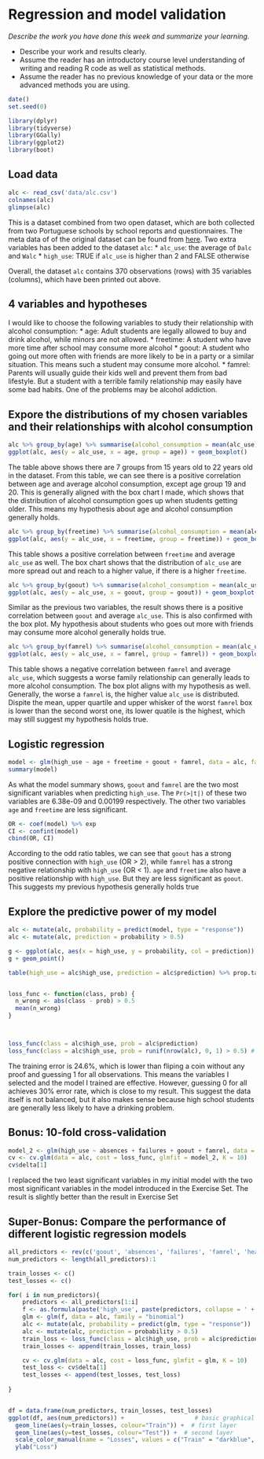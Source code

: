 # Regression and model validation


*Describe the work you have done this week and summarize your learning.*

- Describe your work and results clearly. 
- Assume the reader has an introductory course level understanding of writing and reading R code as well as statistical methods.
- Assume the reader has no previous knowledge of your data or the more advanced methods you are using.

```r
date()
set.seed(0)

```

```r

library(dplyr)
library(tidyverse)
library(GGally)
library(ggplot2)
library(boot)
```

<!-- 
The joined data set used in the analysis  exercise combines the two student alcohol consumption data sets. The following adjustments have been made:

The variables not used for joining the two data have been combined by averaging (including the grade variables)
'alc_use' is the average of 'Dalc' and 'Walc'
'high_use' is TRUE if 'alc_use' is higher than 2 and FALSE otherwise

Read the joined student alcohol consumption data into R either from your local folder (if you completed the Data wrangling part) or from this url (in case you got stuck with the Data wrangling part): 
https://raw.githubusercontent.com/KimmoVehkalahti/Helsinki-Open-Data-Science/master/datasets/alc.csv
(In the above linked file, the column separator is a comma and the first row includes the column names). Print out the names of the variables in the data and describe the data set briefly, assuming the reader has no previous knowledge of it.
-->

## Load data

```r

alc <- read_csv('data/alc.csv')
colnames(alc)
glimpse(alc)

```

This is a dataset combined from two open dataset, which are both collected from two Portuguese schools by school reports and questionnaires. The meta data of of the original dataset can be found from [here](https://archive.ics.uci.edu/ml/datasets/Student+Performance). Two extra variables has been added to the dataset `alc`:
* `alc_use`: the average of `Dalc` and `Walc`
* `high_use`: TRUE if `alc_use` is higher than 2 and FALSE otherwise

Overall, the dataset `alc` contains 370 observations (rows) with 35 variables (columns), which have been printed out above. 



## 4 variables and hypotheses
<!-- 
The purpose of your analysis is to study the relationships between high/low alcohol consumption and some of the other variables in the data. To do this, choose 4 interesting variables in the data and for each of them, present your personal hypothesis about their relationships with alcohol consumption. (0-1 point)
-->
I would like to choose the following variables  to study their relationship with alcohol consumption:
* age: Adult students are legally allowed to buy and drink alcohol, while minors are not allowed.
* freetime: A student who have more time after school may consume more alcohol
* goout: A student who going out more often with friends are more likely to be in a party or a similar situation. This means such a student may consume more alcohol.
* famrel: Parents will usually guide their kids well and prevent them from bad lifestyle. But a student with a terrible family relationship may easily have some bad habits. One of the problems may be alcohol addiction.

## Expore the distributions of my chosen variables and their relationships with alcohol consumption
<!-- 
Numerically and graphically explore the distributions of your chosen variables and their relationships with alcohol consumption (use for example cross-tabulations, bar plots and box plots). Comment on your findings and compare the results of your exploration to your previously stated hypotheses. (0-5 points)
-->
```r
alc %>% group_by(age) %>% summarise(alcohol_consumption = mean(alc_use))
ggplot(alc, aes(y = alc_use, x = age, group = age)) + geom_boxplot()
```
The table above shows there are 7 groups from 15 years old to 22 years old in the dataset. From this table, we can see there is a positive correlation between age and average alcohol consumption, except age group 19 and 20. This is generally aligned with the box chart I made, which shows that the distribution of alcohol consumption goes up when students getting older. This means my hypothesis about age and alcohol consumption generally holds.

```r
alc %>% group_by(freetime) %>% summarise(alcohol_consumption = mean(alc_use))
ggplot(alc, aes(y = alc_use, x = freetime, group = freetime)) + geom_boxplot()
```

This table shows a positive correlation between `freetime` and average `alc_use` as well. The box chart shows that the distribution of `alc_use` are more spread out and reach to a higher value, if there is a higher `freetime`. 

```r
alc %>% group_by(goout) %>% summarise(alcohol_consumption = mean(alc_use))
ggplot(alc, aes(y = alc_use, x = goout, group = goout)) + geom_boxplot()
```

Similar as the previous two variables, the result shows there is a positive correlation between `goout` and average `alc_use`. This is also confirmed with the box plot. My hypothesis about students who goes out more with friends may consume more alcohol generally holds true.

```r
alc %>% group_by(famrel) %>% summarise(alcohol_consumption = mean(alc_use))
ggplot(alc, aes(y = alc_use, x = famrel, group = famrel)) + geom_boxplot()
```

This table shows a negative correlation between `famrel` and average `alc_use`, which suggests a worse family relationship can generally leads to more alcohol consumption. The box plot aligns with my hypothesis as well. Generally, the worse a `famrel` is, the higher value `alc_use` is distributed. Dispite the mean, upper quartile and upper whisker of the worst `famrel` box is lower than the second worst one, its lower  quatile is the highest, which may still suggest my hypothesis holds true.

## Logistic regression

<!-- 
Use logistic regression to statistically explore the relationship between your chosen variables and the binary high/low alcohol consumption variable as the target variable. Present and interpret a summary of the fitted model. Present and interpret the coefficients of the model as odds ratios and provide confidence intervals for them. Interpret the results and compare them to your previously stated hypothesis. Hint: If your model includes factor variables see for example the RHDS book or the first answer of this stackexchange thread on how R treats and how you should interpret these variables in the model output (or use some other resource to study this). (0-5 points)
-->

```r
model <- glm(high_use ~ age + freetime + goout + famrel, data = alc, family = "binomial")
summary(model)

```

As what the model summary shows, `goout` and `famrel` are the two most significant variables when predicting `high_use`. The `Pr(>|t|)` of these two variables are 6.38e-09 and 0.00199 respectively. The other two variables `age` and `freetime` are less significant.

```r
OR <- coef(model) %>% exp
CI <- confint(model)
cbind(OR, CI)
```

According to the odd ratio tables, we can see that `goout` has a strong positive connection with `high_use` (OR > 2), while `famrel` has a strong negative relationship with `high_use` (OR < 1). `age` and `freetime` also have a positive relationship with `high_use`. But they are less significant as `goout`. This suggests my previous hypothesis generally holds true

## Explore the predictive power of my model

<!-- 
Using the variables which, according to your logistic regression model, had a statistical relationship with high/low alcohol consumption, explore the predictive power of you model. Provide a 2x2 cross tabulation of predictions versus the actual values and optionally display a graphic visualizing both the actual values and the predictions. Compute the total proportion of inaccurately classified individuals (= the training error) and comment on all the results. Compare the performance of the model with performance achieved by some simple guessing strategy. (0-3 points)
-->
```r

alc <- mutate(alc, probability = predict(model, type = "response"))
alc <- mutate(alc, prediction = probability > 0.5)

g <- ggplot(alc, aes(x = high_use, y = probability, col = prediction))
g + geom_point()

table(high_use = alc$high_use, prediction = alc$prediction) %>% prop.table %>% addmargins


loss_func <- function(class, prob) {
  n_wrong <- abs(class - prob) > 0.5
  mean(n_wrong)
}



loss_func(class = alc$high_use, prob = alc$prediction)
loss_func(class = alc$high_use, prob = runif(nrow(alc), 0, 1) > 0.5) # Random guessing
```


The training error is 24.6%, which is lower than fliping a coin without any proof and guessing 1 for all observations. This means the variables I selected and the model I trained are effective. However, guessing 0 for all achieves 30% error rate, which is close to my result. This suggest the data itself is not balanced, but it also makes sense because high school students are generally less likely to have a drinking problem.

## Bonus: 10-fold cross-validation
<!-- 
Bonus: Perform 10-fold cross-validation on your model. Does your model have better test set performance (smaller prediction error using 10-fold cross-validation) compared to the model introduced in the Exercise Set (which had about 0.26 error). Could you find such a model? 
-->
```r

model_2 <- glm(high_use ~ absences + failures + goout + famrel, data = alc, family = "binomial")
cv <- cv.glm(data = alc, cost = loss_func, glmfit = model_2, K = 10)
cv$delta[1]
```

I replaced the two least significant variables in my initial model with the two most significant variables in the model introduced in the Exercise Set. The result is slightly better than the result in Exercise Set

## Super-Bonus: Compare the performance of different logistic regression models

<!-- 
Super-Bonus: Perform cross-validation to compare the performance of different logistic regression models (= different sets of predictors). Start with a very high number of predictors and explore the changes in the training and testing errors as you move to models with less predictors. Draw a graph displaying the trends of both training and testing errors by the number of predictors in the model.
-->


```r
all_predictors <- rev(c('goout', 'absences', 'failures', 'famrel', 'health', 'sex'))
num_predictors <- length(all_predictors):1

train_losses <- c()
test_losses <- c()

for( i in num_predictors){
    predictors <- all_predictors[1:i]
    f <- as.formula(paste('high_use', paste(predictors, collapse = ' + '), sep = ' ~ '))
    glm <- glm(f, data = alc, family = "binomial")
    alc <- mutate(alc, probability = predict(glm, type = "response"))
    alc <- mutate(alc, prediction = probability > 0.5)
    train_loss <- loss_func(class = alc$high_use, prob = alc$prediction)
    train_losses <- append(train_losses, train_loss)

    cv <- cv.glm(data = alc, cost = loss_func, glmfit = glm, K = 10)
    test_loss <- cv$delta[1]
    test_losses <- append(test_losses, test_loss)
    
}


df = data.frame(num_predictors, train_losses, test_losses)
ggplot(df, aes(num_predictors)) +                    # basic graphical object
  geom_line(aes(y=train_losses, colour="Train")) +  # first layer
  geom_line(aes(y=test_losses, colour="Test")) +  # second layer
  scale_color_manual(name = "Losses", values = c("Train" = "darkblue", "Test" = "red")) + 
  ylab("Loss")
```


